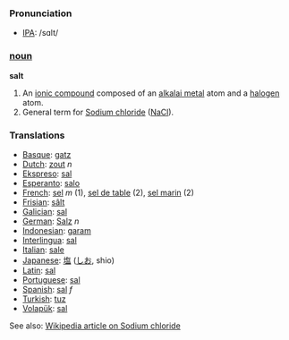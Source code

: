 === Pronunciation ===
*[[w:IPA|IPA]]: /sɑlt/

=== [[noun]] ===

'''salt'''

#An [[ionic compound]] composed of an [[alkalai metal]] atom and a [[halogen]] atom.
#General term for [[Sodium chloride]] ([[NaCl]]).

=== Translations ===
*[[Basque]]: [[gatz]]
*[[Dutch]]: [[zout]] ''n''
*[[Ekspreso]]: [[sal]]
*[[Esperanto]]: [[salo]]
*[[French]]: [[sel]] ''m'' (1), [[sel de table]] (2), [[sel marin]] (2)
*[[Frisian]]: [[sâlt]]
*[[Galician]]: [[sal]]
*[[German]]: [[Salz]] ''n''
*[[Indonesian]]: [[garam]]
*[[Interlingua]]: [[sal]] 
*[[Italian]]: [[sale]] 
*[[Japanese]]: [[塩]] ([[しお]], shio)
*[[Latin]]: [[sal]]
*[[Portuguese]]: [[sal]] 
*[[Spanish]]: [[sal]] ''f''
*[[Turkish]]: [[tuz]]
*[[Volapük]]: [[sal]] 


 


See also: [[w:Sodium_chloride|Wikipedia article on Sodium chloride]]